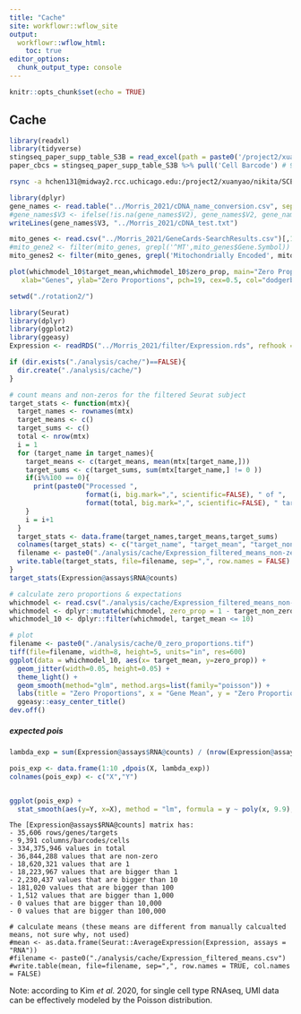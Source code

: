```yaml
---
title: "Cache"
site: workflowr::wflow_site
output:
  workflowr::wflow_html:
    toc: true
editor_options:
  chunk_output_type: console
---
```


```r
knitr::opts_chunk$set(echo = TRUE)
```

## Cache

```r
library(readxl)
library(tidyverse)
stingseq_paper_supp_table_S3B = read_excel(path = paste0('/project2/xuanyao/nikita/SCEPTRE/data_matrixes/Morris_2021/TableS3.xlsx'), sheet = 2, skip = 2)
paper_cbcs = stingseq_paper_supp_table_S3B %>% pull('Cell Barcode') # 9343
```

```bash
rsync -a hchen131@midway2.rcc.uchicago.edu:/project2/xuanyao/nikita/SCEPTRE/data_matrixes/Morris_2021/ ~/data_matrix
```


```r
library(dplyr)
gene_names <- read.table("../Morris_2021/cDNA_name_conversion.csv", sep=",", na.strings=c(''))
#gene_names$V3 <- ifelse(!is.na(gene_names$V2), gene_names$V2, gene_names$V1)
writeLines(gene_names$V3, "../Morris_2021/cDNA_test.txt")

mito_genes <- read.csv("../Morris_2021/GeneCards-SearchResults.csv")[,1:2]
#mito_gene2 <- filter(mito_genes, grepl('^MT',mito_genes$Gene.Symbol))
mito_genes2 <- filter(mito_genes, grepl('Mitochondrially Encoded', mito_genes$Description))
```

```r
plot(whichmodel_10$target_mean,whichmodel_10$zero_prop, main="Zero Proportions",
   xlab="Genes", ylab="Zero Proportions", pch=19, cex=0.5, col="dodgerblue3")
```



################################################################################

```r
setwd("./rotation2/")

library(Seurat)
library(dplyr)
library(ggplot2)
library(ggeasy)
Expression <- readRDS("../Morris_2021/filter/Expression.rds", refhook = NULL)

if (dir.exists("./analysis/cache/")==FALSE){
  dir.create("./analysis/cache/")
}

# count means and non-zeros for the filtered Seurat subject
target_stats <- function(mtx){
  target_names <- rownames(mtx)
  target_means <- c()
  target_sums <- c()
  total <- nrow(mtx)
  i = 1
  for (target_name in target_names){
    target_means <- c(target_means, mean(mtx[target_name,]))
    target_sums <- c(target_sums, sum(mtx[target_name,] != 0 ))
    if(i%%100 == 0){
      print(paste0("Processed ",
                   format(i, big.mark=",", scientific=FALSE), " of ",
                   format(total, big.mark=",", scientific=FALSE), " targets."))
    }
    i = i+1
  }
  target_stats <- data.frame(target_names,target_means,target_sums)
  colnames(target_stats) <- c("target_name", "target_mean", "target_non_zero_count")
  filename <- paste0("./analysis/cache/Expression_filtered_means_non-zeros.csv")
  write.table(target_stats, file=filename, sep=",", row.names = FALSE)
}
target_stats(Expression@assays$RNA@counts)

# calculate zero proportions & expectations
whichmodel <- read.csv("./analysis/cache/Expression_filtered_means_non-zeros.csv", header = TRUE)
whichmodel <- dplyr::mutate(whichmodel, zero_prop = 1 - target_non_zero_count / ncol(Expression@assays$RNA@counts) )
whichmodel_10 <- dplyr::filter(whichmodel, target_mean <= 10)

# plot
filename <- paste0("./analysis/cache/0_zero_proportions.tif")
tiff(file=filename, width=8, height=5, units="in", res=600)
ggplot(data = whichmodel_10, aes(x= target_mean, y=zero_prop)) + 
  geom_jitter(width=0.05, height=0.05) + 
  theme_light() + 
  geom_smooth(method="glm", method.args=list(family="poisson")) + 
  labs(title = "Zero Proportions", x = "Gene Mean", y = "Zero Proportion") + 
  ggeasy::easy_center_title()
dev.off()

```

##### expected pois
```r
lambda_exp = sum(Expression@assays$RNA@counts) / (nrow(Expression@assays$RNA@counts) * ncol(Expression@assays$RNA@counts))

pois_exp <- data.frame(1:10 ,dpois(X, lambda_exp))
colnames(pois_exp) <- c("X","Y")


ggplot(pois_exp) + 
  stat_smooth(aes(y=Y, x=X), method = "lm", formula = y ~ poly(x, 9.9), se = FALSE)

```



```
The [Expression@assays$RNA@counts] matrix has: 
- 35,606 rows/genes/targets 
- 9,391 columns/barcodes/cells 
- 334,375,946 values in total 
- 36,844,288 values that are non-zero 
- 18,620,321 values that are 1 
- 18,223,967 values that are bigger than 1 
- 2,230,437 values that are bigger than 10 
- 181,020 values that are bigger than 100 
- 1,512 values that are bigger than 1,000 
- 0 values that are bigger than 10,000 
- 0 values that are bigger than 100,000 

```

```
# calculate means (these means are different from manually calcualted means, not sure why, not used)
#mean <- as.data.frame(Seurat::AverageExpression(Expression, assays = "RNA"))
#filename <- paste0("./analysis/cache/Expression_filtered_means.csv")
#write.table(mean, file=filename, sep=",", row.names = TRUE, col.names = FALSE)
```

Note: according to Kim *et al.* 2020, for single cell type RNAseq, UMI data can be effectively modeled by the Poisson distribution.

